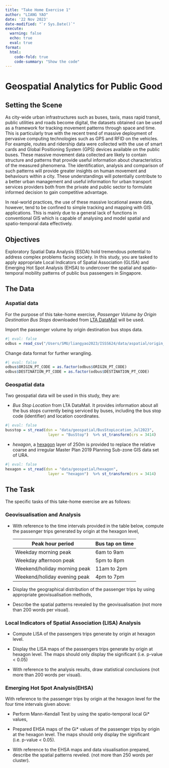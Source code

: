 ```yaml
---
title: "Take Home Exercise 1"
author: "LIANG YAO"
date: '22 Nov 2023'
date-modified: "`r Sys.Date()`"
execute: 
  warning: false
  echo: true
  eval: true
format: 
  html: 
    code-fold: true
    code-summary: "Show the code"
---
```


# **Geospatial Analytics for Public Good**

## **Setting the Scene**

As city-wide urban infrastructures such as buses, taxis, mass rapid transit, public utilities and roads become digital, the datasets obtained can be used as a framework for tracking movement patterns through space and time. This is particularly true with the recent trend of massive deployment of pervasive computing technologies such as GPS and RFID on the vehicles. For example, routes and ridership data were collected with the use of smart cards and Global Positioning System (GPS) devices available on the public buses. These massive movement data collected are likely to contain structure and patterns that provide useful information about characteristics of the measured phenomena. The identification, analysis and comparison of such patterns will provide greater insights on human movement and behaviours within a city. These understandings will potentially contribute to a better urban management and useful information for urban transport services providers both from the private and public sector to formulate informed decision to gain competitive advantage.

In real-world practices, the use of these massive locational aware data, however, tend to be confined to simple tracking and mapping with GIS applications. This is mainly due to a general lack of functions in conventional GIS which is capable of analysing and model spatial and spatio-temporal data effectively.

## **Objectives**

Exploratory Spatial Data Analysis (ESDA) hold tremendous potential to address complex problems facing society. In this study, you are tasked to apply appropriate Local Indicators of Spatial Association (GLISA) and Emerging Hot Spot Analysis (EHSA) to undercover the spatial and spatio-temporal mobility patterns of public bus passengers in Singapore.

## **The Data**

### **Aspatial data**

For the purpose of this take-home exercise, *Passenger Volume by Origin Destination Bus Stops* downloaded from [LTA DataMall](https://www.waterpointdata.org/access-data/) will be used.

Import the passenger volume by origin destination bus stops data.

```r
#| eval: false
odbus = read_csv("/Users/SMU/liangyao2023/ISSS624/data/aspatial/origin_destination_bus_202308.csv")
```

Change data format for further wrangling.

```r
#| eval: false
odbus$ORIGIN_PT_CODE = as.factor(odbus$ORIGIN_PT_CODE)
odbus$DESTINATION_PT_CODE = as.factor(odbus$DESTINATION_PT_CODE)
```

### **Geospatial data**

Two geospatial data will be used in this study, they are:

-   *Bus Stop Location* from LTA DataMall. It provides information about all the bus stops currently being serviced by buses, including the bus stop code (identifier) and location coordinates.

```r
#| eval: false
busstop = st_read(dsn = "data/geospatial/BusStopLocation_Jul2023",
                   layer = "BusStop")  %>% st_transform(crs = 3414)
```

-   *hexagon*, a [hexagon](https://desktop.arcgis.com/en/arcmap/latest/tools/spatial-statistics-toolbox/h-whyhexagons.htm) layer of 250m is provided to replace the relative coarse and irregular Master Plan 2019 Planning Sub-zone GIS data set of URA.

```r
#| eval: false
hexagon = st_read(dsn = "data/geospatial/hexagon",
                   layer = "hexagon")  %>% st_transform(crs = 3414)
```

## **The Task**

The specific tasks of this take-home exercise are as follows:

### **Geovisualisation and Analysis**

-   With reference to the time intervals provided in the table below, compute the passenger trips generated by origin at the hexagon level,

    | Peak hour period             | Bus tap on time |
    |------------------------------|-----------------|
    | Weekday morning peak         | 6am to 9am      |
    | Weekday afternoon peak       | 5pm to 8pm      |
    | Weekend/holiday morning peak | 11am to 2pm     |
    | Weekend/holiday evening peak | 4pm to 7pm      |

-   Display the geographical distribution of the passenger trips by using appropriate geovisualisation methods,

-   Describe the spatial patterns revealed by the geovisualisation (not more than 200 words per visual).

### **Local Indicators of Spatial Association (LISA) Analysis**

-   Compute LISA of the passengers trips generate by origin at hexagon level.

-   Display the LISA maps of the passengers trips generate by origin at hexagon level. The maps should only display the significant (i.e. p-value \< 0.05)

-   With reference to the analysis results, draw statistical conclusions (not more than 200 words per visual).

### **Emerging Hot Spot Analysis(EHSA)**

With reference to the passenger trips by origin at the hexagon level for the four time intervals given above:

-   Perform Mann-Kendall Test by using the spatio-temporal local Gi\* values,

-   Prepared EHSA maps of the Gi\* values of the passenger trips by origin at the hexagon level. The maps should only display the significant (i.e. p-value \< 0.05).

-   With reference to the EHSA maps and data visualisation prepared, describe the spatial patterns reveled. (not more than 250 words per cluster).

